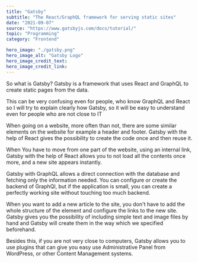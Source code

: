 ---
title: "Gatsby"
subtitle: "The React/GraphQL framework for serving static sites"
date: "2021-09-07"
source: "https://www.gatsbyjs.com/docs/tutorial/"
topic: "Programming"
category: "Frontend"

hero_image: "./gatsby.png"
hero_image_alt: "Gatsby Logo"
hero_image_credit_text: 
hero_image_credit_link: 
---

So what is Gatsby? Gatsby is a framework that uses 
React and GraphQL to create static pages from the data.

This can be very confusing even for people, who know GraphQL
and React so I will try to explain clearly how Gatsby, so it will be
easy to understand even for people who are not close to IT

When going on a website, more often than not, there are some similar
elements on the website for example a header and footer. Gatsby with the help of React gives the possibility to create the code once
and then reuse it.

When You have to move from one part of the website, using an internal link,
Gatsby with the help of React allows you to not load all the contents 
once more, and a new site appears instantly.

Gatsby with GraphQL allows a direct connection with the database and fetching
only the information needed. You can configure or create the backend of 
GraphQl, but if the application is small, you can create a perfectly working
site without touching too much backend. 

When you want to add a new article to the site, you don't have to add the whole structure of the element and configure the links to the new site.
Gatsby gives you the possibility of including simple text and image files by hand
and Gatsby will create them in the way which we specified beforehand.

Besides this, if you are not very close to computers, Gatsby allows you to 
use plugins that can give you easy use Administrative Panel from WordPress,
or other Content Management systems.